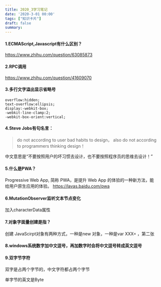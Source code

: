 ```yaml
---
title: 2020_3学习笔记
date: '2020-3-01 00:00'
tags: ["知识卡片"]
draft: false
summary: 
---
```

#### 1.ECMAScript,Javascript有什么区别？
https://www.zhihu.com/question/63085873

#### 2.RPC调用
https://www.zhihu.com/question/41609070

#### 3.多行文字溢出显示省略号
```
overflow:hidden;
text-overflow:ellipsis;
display:-webkit-box;
-webkit-line-clamp:2; 
-webkit-box-orient:vertical;
```

#### 4.Steve Jobs有句名言：
>do not according to user bad habits to design， also do not according to programmers thinking design！

中文意思是“不要按照用户的坏习惯去设计，也不要按照程序员的思维去设计！”

#### 5.什么是PWA？
Progressive Web App, 简称 PWA，是提升 Web App 的体验的一种新方法，能给用户原生应用的体验。
https://lavas.baidu.com/pwa


#### 6.MutationObserver监听文本节点变化

加入characterData属性

#### 7.对象字面量创建是指？
创建 JavaScirpt对象有两种方式，一种是new 对象，一种是var XXX= ，第二张


#### 8.windows系统数字加中文逗号，再加数字时会将中文逗号转成英文逗号

#### 9.双字节字符
双字是占两个字节的，中文字符都占两个字节

单字节的英文是Byte
